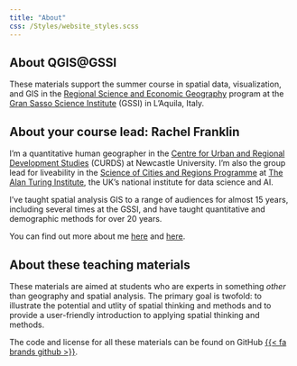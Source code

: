 ```yaml
---
title: "About"
css: /Styles/website_styles.scss
---
```


## About QGIS@GSSI

These materials support the summer course in spatial data, visualization, and GIS in the [Regional Science and Economic Geography](https://www.gssi.it/education/regional-science-economic-geography) program at the [Gran Sasso Science Institute](https://www.gssi.it) (GSSI) in L'Aquila, Italy.

## About your course lead: Rachel Franklin

I'm a quantitative human geographer in the [Centre for Urban and Regional Development Studies](https://www.ncl.ac.uk/curds/) (CURDS) at Newcastle University. I'm also the group lead for liveability in the [Science of Cities and Regions Programme](https://www.turing.ac.uk/research/research-programmes/urban-analytics) at [The Alan Turing Institute](https://www.turing.ac.uk), the UK's national institute for data science and AI.

I've taught spatial analysis GIS to a range of audiences for almost 15 years, including several times at the GSSI, and have taught quantitative and demographic methods for over 20 years.

You can find out more about me [here](https://www.rachelfranklin.org) and [here](https://www.ncl.ac.uk/curds/people/staffprofile/rachelfranklin.html#background).

## About these teaching materials

These materials are aimed at students who are experts in something *other* than geography and spatial analysis. The primary goal is twofold: to illustrate the potential and utlity of spatial thinking and methods and to provide a user-friendly introduction to applying spatial thinking and methods.

The code and license for all these materials can be found on GitHub [{{< fa brands github >}}](https://github.com/rsfrankl/GIS_capsule_course).
